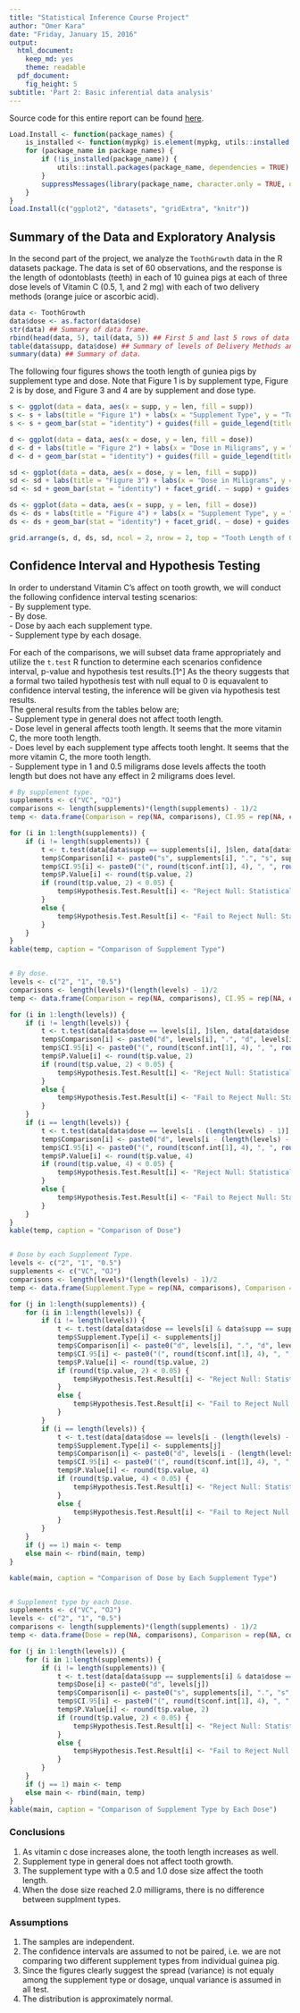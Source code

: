 ```yaml
---
title: "Statistical Inference Course Project"
author: "Omer Kara"
date: "Friday, January 15, 2016"
output:
  html_document:
    keep_md: yes
    theme: readable
  pdf_document:
    fig_height: 5
subtitle: 'Part 2: Basic inferential data analysis'
---
```

Source code for this entire report can be found [here](https://github.com/omerkara/Coursera_Statistical-Inference).

```r
Load.Install <- function(package_names) {
    is_installed <- function(mypkg) is.element(mypkg, utils::installed.packages()[ ,1])
    for (package_name in package_names) {
        if (!is_installed(package_name)) {
            utils::install.packages(package_name, dependencies = TRUE)
        }
        suppressMessages(library(package_name, character.only = TRUE, quietly = TRUE, verbose = FALSE))
    }
}
Load.Install(c("ggplot2", "datasets", "gridExtra", "knitr"))
```

## Summary of the Data and Exploratory Analysis
In the second part of the project, we analyze the `ToothGrowth` data in the R datasets package. The data is set of 60 observations, and the response is the length of odontoblasts (teeth) in each of 10 guinea pigs at each of three dose levels of Vitamin C (0.5, 1, and 2 mg) with each of two delivery methods (orange juice or ascorbic acid). 

```r
data <- ToothGrowth
data$dose <- as.factor(data$dose)
str(data) ## Summary of data frame.
rbind(head(data, 5), tail(data, 5)) ## First 5 and last 5 rows of data
table(data$supp, data$dose) ## Summary of levels of Delivery Methods and Dose.
summary(data) ## Summary of data.
```


The following four figures shows the tooth length of guniea pigs by supplement type and dose. Note that Figure 1 is by supplement type, Figure 2 is by dose, and Figure 3 and 4 are by supplement and dose type.


```r
s <- ggplot(data = data, aes(x = supp, y = len, fill = supp))
s <- s + labs(title = "Figure 1") + labs(x = "Supplement Type", y = "Tooth Length")
s <- s + geom_bar(stat = "identity") + guides(fill = guide_legend(title = "Supplement Type"))

d <- ggplot(data = data, aes(x = dose, y = len, fill = dose))
d <- d + labs(title = "Figure 2") + labs(x = "Dose in Miligrams", y = "Tooth Length")
d <- d + geom_bar(stat = "identity") + guides(fill = guide_legend(title = "Dose"))

sd <- ggplot(data = data, aes(x = dose, y = len, fill = supp))
sd <- sd + labs(title = "Figure 3") + labs(x = "Dose in Miligrams", y = "Tooth Length")
sd <- sd + geom_bar(stat = "identity") + facet_grid(. ~ supp) + guides(fill = guide_legend(title = "Supplement Type"))

ds <- ggplot(data = data, aes(x = supp, y = len, fill = dose))
ds <- ds + labs(title = "Figure 4") + labs(x = "Supplement Type", y = "Tooth Length")
ds <- ds + geom_bar(stat = "identity") + facet_grid(. ~ dose) + guides(fill = guide_legend(title = "Dose"))

grid.arrange(s, d, ds, sd, ncol = 2, nrow = 2, top = "Tooth Length of Guniea Pigs by Supplement Type and Dose")
```


## Confidence Interval and Hypothesis Testing
In order to understand Vitamin C's affect on tooth growth, we will conduct the following confidence interval testing scenarios:  
- By supplement type.  
- By dose.   
- Dose by aach each supplement type.  
- Supplement type by each dosage.  

For each of the comparisons, we will subset data frame appropriately and utilize the `t.test` R function to determine each scenarios confidence interval, p-value and hypothesis test results.[1^] As the theory suggests that a formal two tailed hypothesis test with null equal to 0 is equavalent to confidence interval testing, the inference will be given via hypothesis test results.  
The general results from the tables below are;  
- Supplement type in general does not affect tooth length.  
- Dose level in general affects tooth length. It seems that the more vitamin C, the more tooth length.  
- Does level by each supplement type affects tooth lenght. It seems that the more vitamin C, the more tooth length.  
- Supplement type in 1 and 0.5 miligrams dose levels affects the tooth length but does not have any effect in 2 miligrams does level.  


```r
# By supplement type.
supplements <- c("VC", "OJ")
comparisons <- length(supplements)*(length(supplements) - 1)/2
temp <- data.frame(Comparison = rep(NA, comparisons), CI.95 = rep(NA, comparisons), P.Value = rep(NA, comparisons), Hypothesis.Test.Result = rep(NA, comparisons), stringsAsFactors = FALSE)

for (i in 1:length(supplements)) {
    if (i != length(supplements)) {
        t <- t.test(data[data$supp == supplements[i], ]$len, data[data$supp == supplements[i + 1], ]$len, paired = FALSE, var.equal = FALSE, alternative = "two.sided")
        temp$Comparison[i] <- paste0("s", supplements[i], ".", "s", supplements[i + 1])
        temp$CI.95[i] <- paste0("(", round(t$conf.int[1], 4), ", ", round(t$conf.int[2], 4), ")")
        temp$P.Value[i] <- round(t$p.value, 2)
        if (round(t$p.value, 2) < 0.05) {
            temp$Hypothesis.Test.Result[i] <- "Reject Null: Statistically there is a difference."
        }
        else {
            temp$Hypothesis.Test.Result[i] <- "Fail to Reject Null: Statistically there is no difference"
        }
    }
}
kable(temp, caption = "Comparison of Supplement Type")


# By dose.
levels <- c("2", "1", "0.5")
comparisons <- length(levels)*(length(levels) - 1)/2
temp <- data.frame(Comparison = rep(NA, comparisons), CI.95 = rep(NA, comparisons), P.Value = rep(NA, comparisons), Hypothesis.Test.Result = rep(NA, comparisons), stringsAsFactors = FALSE)

for (i in 1:length(levels)) {
    if (i != length(levels)) {
        t <- t.test(data[data$dose == levels[i], ]$len, data[data$dose == levels[i + 1], ]$len, paired = FALSE, var.equal = FALSE, alternative = "two.sided")
        temp$Comparison[i] <- paste0("d", levels[i], ".", "d", levels[i + 1])
        temp$CI.95[i] <- paste0("(", round(t$conf.int[1], 4), ", ", round(t$conf.int[2], 4), ")")
        temp$P.Value[i] <- round(t$p.value, 2)
        if (round(t$p.value, 2) < 0.05) {
            temp$Hypothesis.Test.Result[i] <- "Reject Null: Statistically there is a difference."
        }
        else {
            temp$Hypothesis.Test.Result[i] <- "Fail to Reject Null: Statistically there is no difference"
        }
    }
    if (i == length(levels)) {
        t <- t.test(data[data$dose == levels[i - (length(levels) - 1)], ]$len, data[data$dose == levels[i], ]$len, paired = FALSE, var.equal = FALSE, alternative = "two.sided")
        temp$Comparison[i] <- paste0("d", levels[i - (length(levels) - 1)], ".", "d", levels[i])
        temp$CI.95[i] <- paste0("(", round(t$conf.int[1], 4), ", ", round(t$conf.int[2], 4), ")")
        temp$P.Value[i] <- round(t$p.value, 4)
        if (round(t$p.value, 4) < 0.05) {
            temp$Hypothesis.Test.Result[i] <- "Reject Null: Statistically there is a difference."
        }
        else {
            temp$Hypothesis.Test.Result[i] <- "Fail to Reject Null: Statistically there is no difference"
        }
    }
}
kable(temp, caption = "Comparison of Dose")


# Dose by each Supplement Type.
levels <- c("2", "1", "0.5")
supplements <- c("VC", "OJ")
comparisons <- length(levels)*(length(levels) - 1)/2
temp <- data.frame(Supplement.Type = rep(NA, comparisons), Comparison = rep(NA, comparisons), CI.95 = rep(NA, comparisons), P.Value = rep(NA, comparisons), Hypothesis.Test.Result = rep(NA, comparisons), stringsAsFactors = FALSE)

for (j in 1:length(supplements)) {
    for (i in 1:length(levels)) {
        if (i != length(levels)) {
            t <- t.test(data[data$dose == levels[i] & data$supp == supplements[j], ]$len, data[data$dose == levels[i + 1] & data$supp == supplements[j], ]$len, paired = FALSE, var.equal = FALSE, alternative = "two.sided")
            temp$Supplement.Type[i] <- supplements[j]
            temp$Comparison[i] <- paste0("d", levels[i], ".", "d", levels[i + 1])
            temp$CI.95[i] <- paste0("(", round(t$conf.int[1], 4), ", ", round(t$conf.int[2], 4), ")")
            temp$P.Value[i] <- round(t$p.value, 2)
            if (round(t$p.value, 2) < 0.05) {
                temp$Hypothesis.Test.Result[i] <- "Reject Null: Statistically there is a difference."
            }
            else {
                temp$Hypothesis.Test.Result[i] <- "Fail to Reject Null: Statistically there is no difference"
            }
        }
        if (i == length(levels)) {
            t <- t.test(data[data$dose == levels[i - (length(levels) - 1)] & data$supp == supplements[j], ]$len, data[data$dose == levels[i] & data$supp == supplements[j], ]$len, paired = FALSE, var.equal = FALSE, alternative = "two.sided")
            temp$Supplement.Type[i] <- supplements[j]
            temp$Comparison[i] <- paste0("d", levels[i - (length(levels) - 1)], ".", "d", levels[i])
            temp$CI.95[i] <- paste0("(", round(t$conf.int[1], 4), ", ", round(t$conf.int[2], 4), ")")
            temp$P.Value[i] <- round(t$p.value, 4)
            if (round(t$p.value, 4) < 0.05) {
                temp$Hypothesis.Test.Result[i] <- "Reject Null: Statistically there is a difference."
            }
            else {
                temp$Hypothesis.Test.Result[i] <- "Fail to Reject Null: Statistically there is no difference"
            }
        }
    }
    if (j == 1) main <- temp
    else main <- rbind(main, temp)
}

kable(main, caption = "Comparison of Dose by Each Supplement Type")


# Supplement type by each Dose.
supplements <- c("VC", "OJ")
levels <- c("2", "1", "0.5")
comparisons <- length(supplements)*(length(supplements) - 1)/2
temp <- data.frame(Dose = rep(NA, comparisons), Comparison = rep(NA, comparisons), CI.95 = rep(NA, comparisons), P.Value = rep(NA, comparisons), Hypothesis.Test.Result = rep(NA, comparisons), stringsAsFactors = FALSE)

for (j in 1:length(levels)) {
    for (i in 1:length(supplements)) {
        if (i != length(supplements)) {
            t <- t.test(data[data$supp == supplements[i] & data$dose == levels[j], ]$len, data[data$supp == supplements[i + 1] & data$dose == levels[j], ]$len, paired = FALSE, var.equal = FALSE, alternative = "two.sided")
            temp$Dose[i] <- paste0("d", levels[j])
            temp$Comparison[i] <- paste0("s", supplements[i], ".", "s", supplements[i + 1])
            temp$CI.95[i] <- paste0("(", round(t$conf.int[1], 4), ", ", round(t$conf.int[2], 4), ")")
            temp$P.Value[i] <- round(t$p.value, 2)
            if (round(t$p.value, 2) < 0.05) {
                temp$Hypothesis.Test.Result[i] <- "Reject Null: Statistically there is a difference."
            }
            else {
                temp$Hypothesis.Test.Result[i] <- "Fail to Reject Null: Statistically there is no difference"
            }
        }
    }
    if (j == 1) main <- temp
    else main <- rbind(main, temp)
}
kable(main, caption = "Comparison of Supplement Type by Each Dose")
```

### Conclusions
1. As vitamin c dose increases alone, the tooth length increases as well.
2. Supplement type in general does not affect tooth growth.
3. The supplement type with a 0.5 and 1.0 dose size affect the tooth length.
4. When the dose size reached 2.0 milligrams, there is no difference between supplment types.
     
### Assumptions
1. The samples are independent.
2. The confidence intervals are assumed to not be paired, i.e. we are not comparing two different supplement types from individual guinea pig.
3. Since the figures clearly suggest the spread (variance) is not equaly among the supplement type or dosage, unqual variance is assumed in all test.
3. The distribution is approximately normal.

[^1]: Please note that since the code generating the below tables are pretty long they are omitted here. However, curious readers should check the following [GitHub](https://github.com/omerkara/Coursera_Statistical-Inference) link for `.Rmd` files and more.
